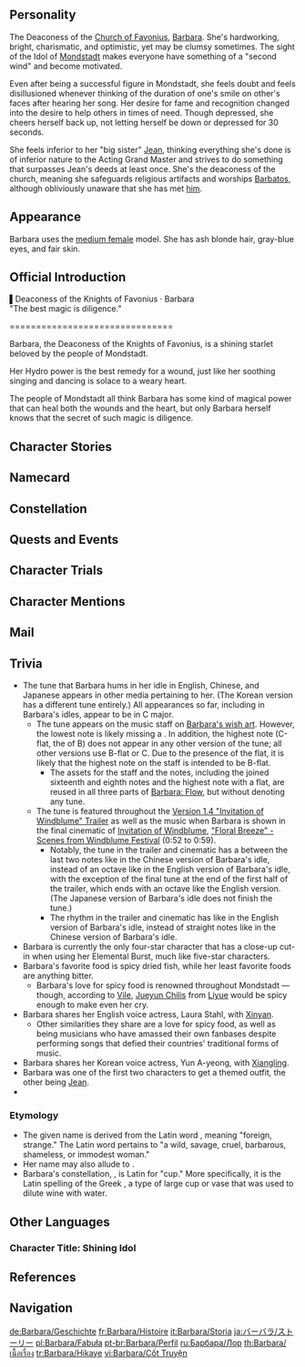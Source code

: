 {{CharacterTabs}}
{{Quote|The Deaconess of the Favonius Church and a shining starlet adored by all. Although the concept of a starlet is rather novel in a city of bards, the people of Mondstadt love Barbara nonetheless. "I owe everything to the city's spirit of freedom" &mdash; Barbara, regarding her popularity.|Description from the Official Website<ref>Genshin Impact Official Website: [https://genshin.hoyoverse.com/en/character/mondstadt?char=4 Barbara]</ref>}}

==Personality==
{{Quote|Every citizen of Mondstadt adores Barbara. However, she learned the word "idol" from a magazine.|In-game character attributes and profile page text}}
The Deaconess of the [[Church of Favonius]], [[Barbara]]. She's hardworking, bright, charismatic, and optimistic, yet may be clumsy sometimes. The sight of the Idol of [[Mondstadt]] makes everyone have something of a "second wind" and become motivated.

Even after being a successful figure in Mondstadt, she feels doubt and feels disillusioned whenever thinking of the duration of one's smile on other's faces after hearing her song. Her desire for fame and recognition changed into the desire to help others in times of need. Though depressed, she cheers herself back up, not letting herself be down or depressed for 30 seconds.

She feels inferior to her "big sister" [[Jean]], thinking everything she's done is of inferior nature to the Acting Grand Master and strives to do something that surpasses Jean's deeds at least once. She's the deaconess of the church, meaning she safeguards religious artifacts and worships [[Barbatos]], although obliviously unaware that she has met [[Venti|him]].

==Appearance==
{{See also|Innocent Longing|Summertime Sparkle}}
<!-- Keep appearance section short and concise. Limit to 3-4 sentences. Outfits should be described on the outfit pages. -->
Barbara uses the [[:Category:Medium Female Characters|medium female]] model. She has ash blonde hair, gray-blue eyes, and fair skin.

==Official Introduction==
{{Official Introduction
|title = "The best magic is diligence."
|link = https://www.facebook.com/Genshinimpact/posts/478202886363240
|character = Barbara}}
{{Quote|I just want to see Barbara to make my day a bit brighter!"|The usual excuse of those accused by the nuns of loitering around the cathedral doors.<ref>Facebook: [https://www.facebook.com/Genshinimpact/posts/478205693029626 Barbara's Introduction]</ref>}}
▌Deaconess of the Knights of Favonius · Barbara<br>
"The best magic is diligence."

<nowiki>===============================</nowiki>

Barbara, the Deaconess of the Knights of Favonius, is a shining starlet beloved by the people of Mondstadt.

Her Hydro power is the best remedy for a wound, just like her soothing singing and dancing is solace to a weary heart.

The people of Mondstadt all think Barbara has some kind of magical power that can heal both the wounds and the heart, but only Barbara herself knows that the secret of such magic is diligence.

==Character Stories==
{{Character Story
|title1        = Character Details
|text1         = <p>Barbara is the Deaconess of the [[Church of Favonius]], as well as the shining idol of [[Mondstadt]].</p><p>"The sight of Barbara makes all my problems disappear." This is quite a common saying among the citizens of Mondstadt.</p><p>In fact, Barbara can do much more than just put people in a better mood: Her healing powers extend to flesh wounds and other physical ailments.</p><p>Barbara is known to have access to miraculous healing powers through her Hydro [[Vision]].</p><p>However, Barbara herself knows that hard work is the most miraculous magic of all.</p>
|mention1      = 

|title2        = Character Story 1
|friendship2   = 2
|text2         = <p>Every citizen of Mondstadt adores Barbara.</p><p>However, this has not always been the case. At first, Barbara's songs sounded strange to the citizens of Mondstadt, and many struggled to see the appeal.</p><p>This was because for the longest time, the folk songs of bards were the only popular songs known in Mondstadt.</p><p>Fortunately, Mondstadt stayed true to its reputation as the City of Freedom, and the people ultimately embraced the new while continuing to cherish the old.</p><p>People accepted Barbara's songs, and over time her positive energy rubbed off on them. Soon, they could be heard humming her tunes all around Mondstadt.</p><p>"[[Albert]], would you stop please! You're completely out of tune!"</p>
|mention2      = Albert

|title3        = Character Story 2
|friendship3   = 3
|text3         = <p>Barbara's feelings on her own success are mixed.</p><p>To the extent that an idol's duty is to make everyone adore her, she has done a fantastic job.</p><p>There is no doubting that she has made the right choice.</p><p>However, an idol is also expected to spread joy and relieve people's spiritual fatigue... Has she really accomplished that?</p><p>She sang for blind [[Glory]], encouraging her to believe that her lover would one day return. She sang, too, for sick [[Anna]], promising her that her illness would one day be cured.</p><p>Yet, the smiles on their faces never last long after the songs end.</p><p>This has led Barbara to become somewhat disillusioned and doubtful.</p>
|mention3      = Glory,Anna

|title4        = Character Story 3
|friendship4   = 4
|text4         = <p>Barbara has always been a bright and optimistic girl since she was young. Though at times she can be a bit clumsy and mess things up, she always bounces right back and has another go.</p><p>Barbara is the complete opposite of her [[Jean|sister]], who is seen by all as the pride of her family.</p><p>Unlike Barbara, her sister has always been the very definition of success in all aspects.</p><p>Initially, all Barbara had ever wanted was to surpass her sister in at least one thing, even if only once.</p><p>However, be it swordplay, her grades, or anything else, she was never able to compare.</p><p>Even for someone as optimistic as her, she found herself to be upset and down.</p><p>"Hard work is the most miraculous magic. But when even that doesn't work... what then?"</p>
|mention4      = Jean

|title5        = Character Story 4
|friendship5   = 5
|text5         = <p>Barbara has never once considered giving up.</p><p>Her determination and resilience even surprised her father, [[Seamus Pegg]], the Cardinal of Daybreak.</p><p>Barbara only allows herself to be depressed for 30 seconds.</p><p>After that, she forces herself to brighten up, no matter what.</p><p>"I'm not so good in combat, so I'll be sure to support those who are."</p><p>Under her father's counsel, Barbara became a healer.</p><p>She is as radiant as the sick and injured are pained.</p><p>Her desire to be recognized gradually transformed into a simple desire to help others.</p>
|mention5      = Seamus Pegg

|title6        = Character Story 5
|friendship6   = 6
|text6         = <p>"Thank you" are the two words that Barbara hears most often.</p><p>When she feels lost, she will suddenly find that there is someone wanting to hold her hand.</p><p>"Thanks for being here with me. I feel so much better."</p><p>To Barbara, the greatest reward is seeing the smiles on people's faces.</p><p>Therefore, whenever she is massaging her swollen calves or drinking tea to care for her sore throat, Barbara recalls all those who have been kind to her.</p><p>"It's the encouragement I receive from others that keeps me going."</p><p>Just maybe, the smiles she receives are proof that her songs really can heal people.</p><p>Her ambition to surpass her sister and become the most popular person in all of Mondstadt hasn't been abandoned by Barbara, it is simply buried deep inside her heart.</p><p>"If only I excelled more, perhaps I could be of help to [[Jean]]."</p><p>This is what she believes.</p><p>"Okay... Barbara, go!"</p>
|mention6      = Jean

|title7        = Alice's Idol Magazine
|friendship7   = 4
|text7         = <p>"...Idol?"</p><p>The first time that Barbara heard this strange word, she was visibly confused.</p><p>"But... aren't [[The Seven]] the ones that people are supposed to worship?"</p><p>"Yes, but not exclusively..." replied [[Alice]], an elder of the [[Hexenzirkel]], as she groomed the young girl for stardom. "Read this, it contains everything you will need to know."</p><p>"Idol Magazine" was the name of the assigned reading material. Barbara had no idea what world this magazine had come from, but by reading it she found out that there was indeed such thing as an "idol," and that it mainly involved working hard at getting everyone to like you.</p><p>She also discovered that an outstanding idol is capable of not just bringing joy to themselves, but also bringing spiritual healing to others through the power of song and dance.</p><p>Barbara set about learning one new song after another, dancing to the beat as she went. Finally, she found happiness, and she found it in the smiling faces of others.</p><p>Some time later, when Alice anxiously relayed to Barbara that plans for "Teyvat Idols!" were falling through, Barbara was starting to make a name for herself through her performances in Mondstadt.</p><p>"Hmm... Well, if I'm the only one left... I guess you can leave it to me to define what it really means to be an idol!"</p><p>Driven by this ever so slightly selfish ambition to spread joy and healing to others, Barbara is slyly swotting up on new tunes behind the scenes to this very day.</p>
|mention7      = Alice

|title8        = Vision
|friendship8   = 6
|text8         = <p>The story of how Barbara obtained her [[Vision]] is hardly the typical tale of high-stakes heroism.</p><p>She had just joined the church and was looking after a little boy with a high and persisting fever.</p><p>Nothing Barbara could think of would console the boy and bring an end to his relentless tears.</p><p>Someone remarked that while the boy had already taken his medicine, there was no way to cure the pain of missing one's family.</p><p>Another suggested that Barbara sing a song for the boy to raise his spirits.</p><p>Barbara had never sung a song in her life up until this point, but how could she shy away from it in a moment like this?</p><p>"Never having sung before is no reason to abandon a child in their time of need," Barbara thought to herself.</p><p>And so, Barbara took the boy in her arms and sang him a song: a lullaby, the only song she knew.</p><p>It was an unceremonious beginning to her singing career. After quickly realizing that she barely knew any of the words, she had to resort to humming the tune instead.</p><p>Nevertheless, her voice began to soothe the child, and so she kept singing. She sang the same song, over and over again, until her throat was dry and her voice was hoarse. Finally, the boy fell asleep. Exhausted, Barbara lay down by the wall and fell straight asleep herself.</p><p>Early the next morning, Barbara awoke to discover that the boy's fever had come down. Perhaps it was because she had sung for him, or perhaps it had something to do with the Vision which had mysteriously appeared next to her hand at some point during the night.</p><p>Barbara was not preoccupied with the Vision, however. It was the sight of the boy smiling once again that filled her heart with joy.</p><p>Barbara received her Vision for the simple but beautiful wish that took hold in her heart that night: A dream of healing the sick through the power of song.</p>
|mention8      = 
}}

==Namecard==
{{Namecard|Barbara: Flow}}

==Constellation==
{{Constellation Lore|Crater}}

==Quests and Events==
{{Quests and Events}}

==Character Trials==
{{Trials by Character}}

==Character Mentions==
{{Character Mentions}}

==Mail==
{{Mails by Category List|noheader=1}}

==Trivia==
* The tune that Barbara hums in her idle in English, Chinese, and Japanese appears in other media pertaining to her. (The Korean version has a different tune entirely.) All appearances so far, including in Barbara's idles, appear to be in C major.
** The tune appears on the music staff on [[Barbara/Media#In-Game Assets|Barbara's wish art]]. However, the lowest note is likely missing a {{w|ledger line}}. In addition, the highest note (C-flat, the {{w|enharmonic equivalent}} of B) does not appear in any other version of the tune; all other versions use B-flat or C. Due to the presence of the flat, it is likely that the highest note on the staff is intended to be B-flat.
*** The assets for the staff and the notes, including the joined sixteenth and eighth notes and the highest note with a flat, are reused in all three parts of [[Barbara: Flow]], but without denoting any tune.
** The tune is featured throughout the [https://youtu.be/vv_JnSwFp0A Version 1.4 "Invitation of Windblume" Trailer] as well as the music when Barbara is shown in the final cinematic of [[Invitation of Windblume]], [https://youtu.be/HRksKER0Ies?t=52 "Floral Breeze" - Scenes from Windblume Festival] (0:52 to 0:59).
*** Notably, the tune in the trailer and cinematic has a {{w|minor seventh}} between the last two notes like in the Chinese version of Barbara's idle, instead of an octave like in the English version of Barbara's idle, with the exception of the final tune at the end of the first half of the trailer, which ends with an octave like the English version. (The Japanese version of Barbara's idle does not finish the tune.)
*** The rhythm in the trailer and cinematic has {{w|Swing_(jazz_performance_style)|swung notes}} like in the English version of Barbara's idle, instead of straight notes like in the Chinese version of Barbara's idle.
* Barbara is currently the only four-star character that has a close-up cut-in when using her Elemental Burst, much like five-star characters.
* Barbara's favorite food is spicy dried fish, while her least favorite foods are anything bitter.
** Barbara's love for spicy food is renowned throughout Mondstadt &mdash; though, according to [[Vile]], [[Jueyun Chili]]s from [[Liyue]] would be spicy enough to make even her cry.
* Barbara shares her English voice actress, Laura Stahl, with [[Xinyan]].
** Other similarities they share are a love for spicy food, as well as being musicians who have amassed their own fanbases despite performing songs that defied their countries' traditional forms of music.
* Barbara shares her Korean voice actress, Yun A-yeong, with [[Xiangling]].
* Barbara was one of the first two characters to get a themed outfit, the other being [[Jean]].
* {{Furnishing Mentions|Barbara}}

===Etymology===
* The given name {{wt|Barbara||English}} is derived from the Latin word {{wt|barbarus||Latin}}, meaning "foreign, strange." The Latin word {{Wt|barbara|3=Latin}} pertains to "a wild, savage, cruel, barbarous, shameless, or immodest woman."
* Her name may also allude to {{w|Saint Barbara}}.
* Barbara's constellation, {{wt|crater|Crater|Latin}}, is Latin for "cup." More specifically, it is the Latin spelling of the Greek ''{{w|krater}}'', a type of large cup or vase that was used to dilute wine with water.

==Other Languages==
===Character Title: Shining Idol===
{{Other Languages
|en      = Shining Idol
|zhs     = 闪耀偶像
|zhs_rm  = Shǎnyào Ǒuxiàng
|zht     = 閃耀偶像
|zht_rm  = Shǎnyào Ǒuxiàng
|zh_tl   = Shining Idol
|ja      = キラキラアイドル
|ja_rm   = Kira-kira Aidoru
|ja_tl   = Sparkling Idol
|ko      = 빛나는 아이돌
|ko_tl   = Shining Idol
|es      = La Ídolo Radiante
|es_tl   = The Radiant Idol
|fr      = Star de la chanson
|fr_tl   = Singing Star
|ru      = Сияющая звёздочка
|ru_tl   = Shining Starlet
|th      = ดาราจรัสแสง
|th_rm   = Dara Charat Saeng
|th_tl   = Shining Star
|vi      = Thần Tượng Tỏa Sáng
|vi_tl   = Shining Idol
|de      = Leuchtender Star
|de_tl   = Shining Star
|id      = Shining Idol
|pt      = Ídolo Radiante
|pt_tl   = Radiant Idol
|tr      = Işıltılı İdol
|tr_tl   = 
|it      = Idol sfavillante
|it_tl   = Glittering Idol
}}

==References==
{{Reflist}}

==Navigation==
{{Character Navbox|Lore}}

[[de:Barbara/Geschichte]]
[[fr:Barbara/Histoire]]
[[it:Barbara/Storia]]
[[ja:バーバラ/ストーリー]]
[[pl:Barbara/Fabuła]]
[[pt-br:Barbara/Perfil]]
[[ru:Барбара/Лор]]
[[th:Barbara/เนื้อเรื่อง]]
[[tr:Barbara/Hikaye]]
[[vi:Barbara/Cốt Truyện]]
